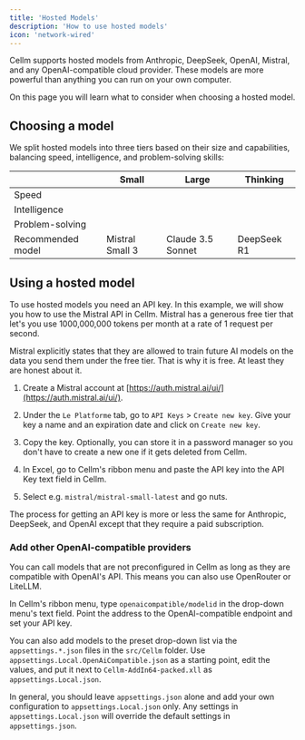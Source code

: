```yaml
---
title: 'Hosted Models'
description: 'How to use hosted models'
icon: 'network-wired'
---
```


Cellm supports hosted models from Anthropic, DeepSeek, OpenAI, Mistral, and any OpenAI-compatible cloud provider. These models are more powerful than anything you can run on your own computer.

On this page you will learn what to consider when choosing a hosted model.

## Choosing a model
We split hosted models into three tiers based on their size and capabilities, balancing speed, intelligence, and problem-solving skills:

|              | Small | Large | Thinking |
| ------------ | -------------- | -------------- | --------------- |
| Speed        | <Icon icon="star" iconType="solid" /><Icon icon="star" iconType="solid" /><Icon icon="star" iconType="solid" />  | <Icon icon="star" iconType="solid" /><Icon icon="star" iconType="solid" />             | <Icon icon="star" iconType="solid" /> | 
| Intelligence  | <Icon icon="star" iconType="solid" /><Icon icon="star" iconType="solid" /> | <Icon icon="star" iconType="solid" /><Icon icon="star" iconType="solid" /><Icon icon="star" iconType="solid" /> | <Icon icon="star" iconType="solid" /><Icon icon="star" iconType="solid" /><Icon icon="star" iconType="solid" />  | 
| Problem-solving | <Icon icon="star" iconType="solid" /> | <Icon icon="star" iconType="solid" /><Icon icon="star" iconType="solid" /> | <Icon icon="star" iconType="solid" /><Icon icon="star" iconType="solid" /><Icon icon="star" iconType="solid" /> |
| Recommended model | Mistral Small 3 | Claude 3.5 Sonnet | DeepSeek R1 |

## Using a hosted model

To use hosted models you need an API key. In this example, we will show you how to use the Mistral API in Cellm. Mistral has a generous free tier that let's you use 1000,000,000 tokens per month at a rate of 1 request per second.

<Warning>
Mistral explicitly states that they are allowed to train future AI models on the data you send them under the free tier. That is why it is free. At least they are honest about it.
</Warning>

1. Create a Mistral account at [https://auth.mistral.ai/ui/](https://auth.mistral.ai/ui/).

2. Under the `Le Platforme` tab, go to `API Keys` > `Create new key`. Give your key a name and an expiration date and click on `Create new key`. 

3. Copy the key. Optionally, you can store it in a password manager so you don't have to create a new one if it gets deleted from Cellm.

3. In Excel, go to Cellm's ribbon menu and paste the API key into the API Key text field in Cellm.

4. Select e.g. `mistral/mistral-small-latest` and go nuts.

The process for getting an API key is more or less the same for Anthropic, DeepSeek, and OpenAI except that they require a paid subscription.

### Add other OpenAI-compatible providers
You can call models that are not preconfigured in Cellm as long as they are compatible with OpenAI's API. This means you can also use OpenRouter or LiteLLM.

In Cellm's ribbon menu, type `openaicompatible/modelid` in the drop-down menu's text field. Point the address to the OpenAI-compatible endpoint and set your API key.

You can also add models to the preset drop-down list via the `appsettings.*.json` files in the `src/Cellm` folder. Use `appsettings.Local.OpenAiCompatible.json` as a starting point, edit the values, and put it next to `Cellm-AddIn64-packed.xll` as `appsettings.Local.json`. 

In general, you should leave `appsettings.json` alone and add your own configuration to `appsettings.Local.json` only. Any settings in `appsettings.Local.json` will override the default settings in `appsettings.json`.
